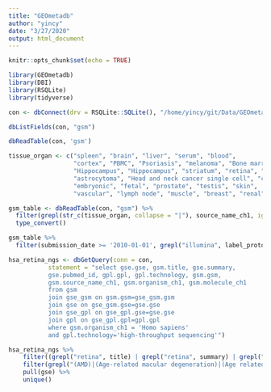 ```yaml
---
title: "GEOmetadb"
author: "yincy"
date: "3/27/2020"
output: html_document
---
```


```r
knitr::opts_chunk$set(echo = TRUE)
```


```r
library(GEOmetadb)
library(DBI)
library(RSQLite)
library(tidyverse)
```


```r
con <- dbConnect(drv = RSQLite::SQLite(), "/home/yincy/git/Data/GEOmetadb.sqlite")
```

```r
dbListFields(con, "gsm")
```

```r
dbReadTable(con, 'gsm')
```

```r
tissue_organ <- c("spleen", "brain", "liver", "serum", "blood", 
                  "cortex", "PBMC", "Psoriasis", "melanoma", "Bone marrow", 
                  "Hippocampus", "Hippocampus", "striatum", "retina", "lymphoblast", 
                  "astrocytoma", "Head and neck cancer single cell", "colon", "dendritic cell", "thymus", 
                  "embryonic", "fetal", "prostate", "testis", "skin", 
                  "vascular", "lymph node", "muscle", "breast", "renal")
```


```r
gsm_table <- dbReadTable(con, "gsm") %>% 
  filter(grepl(str_c(tissue_organ, collapse = "|"), source_name_ch1, ignore.case = T)) %>% 
  type_convert()

gsm_table %>% 
  filter(submission_date >= '2010-01-01', grepl("illumina", label_protocol_ch1, ignore.case = T))
```

```r
hsa_retina_ngs <- dbGetQuery(conn = con, 
           statement = "select gse.gse, gsm.title, gse.summary, 
           gse.pubmed_id, gpl.gpl, gpl.technology, gsm.gsm, 
           gsm.source_name_ch1, gsm.organism_ch1, gsm.molecule_ch1
           from gsm 
           join gse_gsm on gsm.gsm=gse_gsm.gsm 
           join gse on gse_gsm.gse=gse.gse 
           join gse_gpl on gse_gpl.gse=gse.gse 
           join gpl on gse_gpl.gpl=gpl.gpl 
           where gsm.organism_ch1 = 'Homo sapiens' 
           and gpl.technology='high-throughput sequencing'")
```


```r
hsa_retina_ngs %>% 
    filter((grepl("retina", title) | grepl("retina", summary) | grepl("retina", source_name_ch1)) & technology == "high-throughput sequencing") %>% 
    filter(grepl("(AMD)|(Age-related macular degeneration)|(Age related macular degeneration)", summary)) %>% 
    pull(gse) %>% 
    unique()
```











